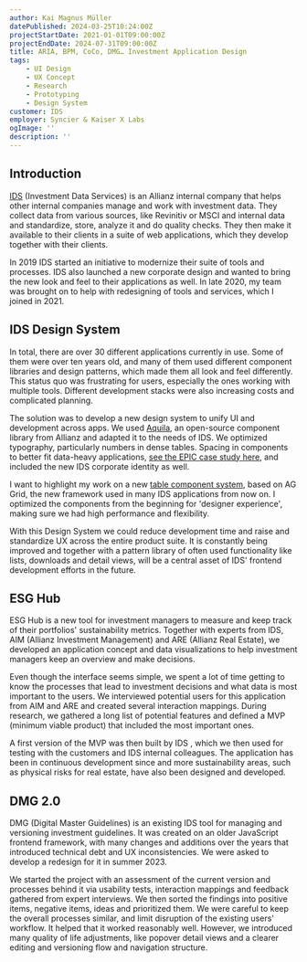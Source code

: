 ```yaml
---
author: Kai Magnus Müller
datePublished: 2024-03-25T10:24:00Z
projectStartDate: 2021-01-01T09:00:00Z
projectEndDate: 2024-07-31T09:00:00Z
title: ARIA, BPM, CoCo, DMG… Investment Application Design
tags:
    - UI Design
    - UX Concept
    - Research
    - Prototyping
    - Design System
customer: IDS
employer: Syncier & Kaiser X Labs
ogImage: ''
description: ''
---
```



## Introduction

[IDS](https://www.idsdata.com/solutions/) (Investment Data Services) is an Allianz internal company that helps other internal companies manage and work with investment data. They collect data from various sources, like Revinitiv or MSCI and internal data and standardize, store, analyze it and do quality checks. They then make it available to their clients in a suite of web applications, which they develop together with their clients. 

In 2019 IDS started an initiative to modernize their suite of tools and processes. IDS also launched a new corporate design and wanted to bring the new look and feel to their applications as well. In late 2020, my team was brought on to help with redesigning of tools and services, which I joined in 2021.

<Figure 
    alt="IDS supports a large set of applications that were built using different frameworks and component libraries." 
    src="https://res.cloudinary.com/dm3a0qioc/image/upload/v1721376353/Design%20System/ids-apps-collage-1_y7lknc.jpg" 
    width="3200" 
    height="2000">
</Figure>



## IDS Design System

In total, there are over 30 different applications currently in use. Some of them were over ten years old, and many of them used different component libraries and design patterns, which made them all look and feel differently. This status quo was frustrating for users, especially the ones working with multiple tools. Different development stacks were also increasing costs and complicated planning. 

The solution was to develop a new design system to unify UI and development across apps. We used [Aquila](https://allianz.github.io/ng-aquila/documentation), an open-source component library from Allianz and adapted it to the needs of IDS. We optimized typography, particularly numbers in dense tables. Spacing in components to better fit data-heavy applications, [see the EPIC case study here](/work/epic-designing-internal-applications), and included the new IDS corporate identity as well. 

<Figure 
    alt="" 
    src="https://res.cloudinary.com/dm3a0qioc/image/upload/v1721051593/DMG/ds-collage-1_j70aa2.jpg" 
    width="3200" 
    height="2000">
</Figure>

I want to highlight my work on a new [table component system](/work/grid-component-system), based on AG Grid, the new framework used in many IDS applications from now on. I optimized the components from the beginning for 'designer experience', making sure we had high performance and flexibility.

With this Design System we could reduce development time and raise and standardize UX across the entire product suite. It is constantly being improved and together with a pattern library of often used functionality like lists, downloads and detail views, will be a central asset of IDS' frontend development efforts in the future. 

## ESG Hub

ESG Hub is a new tool for investment managers to measure and keep track of their portfolios' sustainability metrics. Together with experts from IDS, AIM (Allianz Investment Management) and ARE (Allianz Real Estate), we developed an application concept and data visualizations to help investment managers keep an overview and make decisions. 

<Figure 
    alt="We sifted through thousands of available data points to create visualization concepts that tell investment managers exactly how their portfolio companies are performing." 
    src="https://res.cloudinary.com/dm3a0qioc/image/upload/v1721042564/DMG/esg-company-view-collage-1_tqsju3.jpg" 
    width="3200" 
    height="2000">
</Figure>

Even though the interface seems simple, we spent a lot of time getting to know the processes that lead to investment decisions and what data is most important to the users. We interviewed potential users for this application from AIM and ARE and created several interaction mappings. During research, we gathered a long list of potential features and defined a MVP (minimum viable product) that included the most important ones. 

A first version of the MVP was then built by IDS , which we then used for testing with the customers and IDS internal colleagues. The application has been in continuous development since and more sustainability areas, such as physical risks for real estate, have also been designed and developed. 

## DMG 2.0

DMG (Digital Master Guidelines) is an existing IDS tool for managing and versioning investment guidelines. It was created on an older JavaScript frontend framework, with many changes and additions over the years that introduced technical debt and UX inconsistencies. We were asked to develop a redesign for it in summer 2023.

<Figure 
    alt="From first research insights, we created interaction mappings and concepts. The final screen on the right includes many quality of life and UX improvements, while being careful not to disrupt existing workflows." 
    src="https://res.cloudinary.com/dm3a0qioc/image/upload/v1721040533/DMG/dmg-process-collage-1_sf23fd.jpg" 
    width="3200" 
    height="2000">
</Figure>

We started the project with an assessment of the current version and processes behind it via usability tests, interaction mappings and feedback gathered from expert interviews. We then sorted the findings into positive items, negative items, ideas and prioritized them. We were careful to keep the overall processes similar, and limit disruption of the existing users' workflow. It helped that it worked reasonably well. However, we introduced many quality of life adjustments, like popover detail views and a clearer editing and versioning flow and navigation structure. 